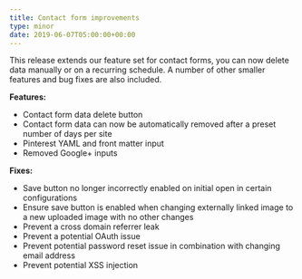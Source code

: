 ```yaml
---
title: Contact form improvements
type: minor
date: 2019-06-07T05:00:00+00:00
---
```


This release extends our feature set for contact forms, you can now delete data manually or on a recurring schedule. A number of other smaller features and bug fixes are also included.

**Features:**

* Contact form data delete button
* Contact form data can now be automatically removed after a preset number of days per site
* Pinterest YAML and front matter input
* Removed Google+ inputs

**Fixes:**

* Save button no longer incorrectly enabled on initial open in certain configurations
* Ensure save button is enabled when changing externally linked image to a new uploaded image with no other changes
* Prevent a cross domain referrer leak
* Prevent a potential OAuth issue
* Prevent potential password reset issue in combination with changing email address
* Prevent potential XSS injection